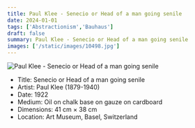 ```yaml
---
title: Paul Klee - Senecio or Head of a man going senile
date: 2024-01-01
tags: ['Abstractionism','Bauhaus']
draft: false
summary: Paul Klee - Senecio or Head of a man going senile
images: ['/static/images/10498.jpg']
---
```


![Paul Klee - Senecio or Head of a man going senile](/static/images/10498.jpg)

* Title: Senecio or Head of a man going senile
* Artist: Paul Klee (1879-1940)
* Date: 1922
* Medium: Oil on chalk base on gauze on cardboard
* Dimensions: 41 cm × 38 cm
* Location: Art Museum, Basel, Switzerland


